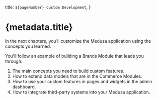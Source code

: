   title: `${pageNumber} Custom Development`,
}

# {metadata.title}

In the next chapters, you’ll customize the Medusa application using the concepts you learned.

You'll follow an example of building a Brands Module that leads you through:

1. The main concepts you need to build custom features.
2. How to extend data models that are in the Commerce Modules.
3. How to use your custom features in pages and widgets in the admin dashboard.
4. How to integrate third-party systems into your Medusa application.